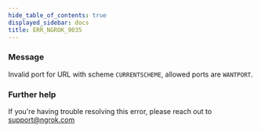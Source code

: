 ```yaml
---
hide_table_of_contents: true
displayed_sidebar: docs
title: ERR_NGROK_9035
---
```


### Message

Invalid port for URL with scheme `CURRENTSCHEME`, allowed ports are `WANTPORT`.

<ErrorDetails />

### Further help

If you're having trouble resolving this error, please reach out to [support@ngrok.com](mailto:support@ngrok.com?subject=Help%20with%20ERR_NGROK_9035)
